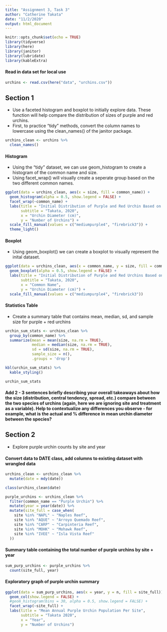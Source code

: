 ```yaml
---
title: "Assignment 3, Task 3"
author: "Catherine Takata"
date: "11/2/2020"
output: html_document
---
```


```r
knitr::opts_chunk$set(echo = TRUE)
library(tidyverse)
library(here)
library(janitor)
library(lubridate)
library(kableExtra)
```

#### Read in data set for local use 

```r
urchins <- read.csv(here("data", "urchins.csv"))
```

## Section 1
- Use a faceted histogram and boxplot to initially explore data. These function will help compare the distribution of sizes of purple and red urchins.  
- First, to practice "tidy" methods, convert the column names to lowercase using the clean_names() of the janitor package. 

```r
urchins_clean <- urchins %>% 
  clean_names()
```


#### Histogram 
- Using the "tidy" dataset, we can use geom_histogram to create a histogram of the common name and size. 
- Using facet_wrap() will visually create a seperate group based on the two different common names. 

```r
ggplot(data = urchins_clean, aes(x = size, fill = common_name)) +
  geom_histogram(alpha = 0.5, show.legend = FALSE) + 
  facet_wrap(~common_name) +
  labs(title = "Initial Distribution of Purple and Red Urchin Based on Size",
       subtitle = "Takata, 2020",
       x = "Urchin Diameter (cm)",
       y = "Number of Urchins") +
  scale_fill_manual(values = c("mediumpurple4", "firebrick3")) +
  theme_light()
```

#### Boxplot 
- Using geom_boxplot() we can create a boxplot to visually represent the inital dataset. 

```r
ggplot(data = urchins_clean, aes(x = common_name, y = size, fill = common_name)) +
  geom_boxplot(alpha = 0.5, show.legend = FALSE) +
  labs(title = "Initial Distribution of Purple and Red Urchins Based on Size",
       subtitle = "Takata, 2020",
       x = "Common Name",
       y = "Urchin Diameter (cm)") +
  scale_fill_manual(values = c("mediumpurple4", "firebrick3"))
```

#### Statistics Table 
- Create a summary table that contains mean, median, sd, and sample size for purple + red urchins 

```r
urchin_sum_stats <- urchins_clean %>% 
  group_by(common_name) %>% 
  summarize(mean = mean(size, na.rm = TRUE),
            median = median(size, na.rm = TRUE),
            sd = sd(size, na.rm = TRUE),
            sample_size = n(),
            .groups = 'drop')

kbl(urchin_sum_stats) %>% 
  kable_styling()

urchin_sum_stats
```

####  Add 2 - 3 sentences briefly describing your overall takeaways about how the size (distribution, central tendency, spread, etc.) compare between the two species of urchins (again, here we are ignoring site and treatment as a variable). Help to contextualize any differences you observe - for example, what is the actual and % difference in mean urchin diameter between the species? 


## Section 2
- Explore purple urchin counts by site and year 

#### Convert data to DATE class, add columns to existing dataset with wrangled data 

```r

urchins_clean <- urchins_clean %>% 
  mutate(date = mdy(date))

class(urchins_clean$date)

purple_urchins <- urchins_clean %>% 
  filter(common_name == "Purple Urchin") %>% 
  mutate(year = year(date)) %>%
  mutate(site_full = case_when(
    site %in% "NAPL" ~ "Naples Reef",
    site %in% "AQUE" ~ "Arroyo Quemado Reef",
    site %in% "CARP" ~ "Carpinteria Reef",
    site %in% "MOHK" ~ "Mohawk Reef",
    site %in% "IVEE" ~ "Isla Vista Reef"
  )) 

```

#### Summary table containing the total number of purple urchins by site + year 

```r
sum_purp_urchins <- purple_urchins %>% 
  count(site_full, year)
```

#### Exploratory graph of purple urchin summary 

```r
ggplot(data = sum_purp_urchins, aes(x = year, y = n, fill = site_full)) + 
  geom_col(show.legend = FALSE) +
  #geom_histogram(bins = 30, alpha = 0.5, show.legend = FALSE) + 
  facet_wrap(~site_full) + 
  labs(title = "Mean Annual Purple Urchin Population Per Site",
       subtitle = "Takata 2020",
       x = "Year",
       y = "Number of Urchins")
```

